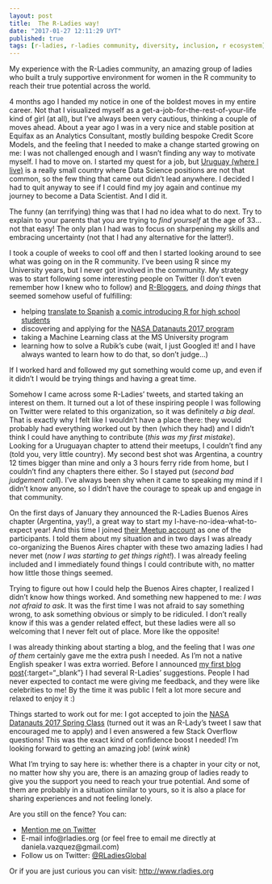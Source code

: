 ```yaml
---
layout: post
title:  The R-Ladies way!
date: "2017-01-27 12:11:29 UYT"
published: true
tags: [r-ladies, r-ladies community, diversity, inclusion, r ecosystem]
---
```

My experience with the R-Ladies community, an amazing group of ladies who built a truly supportive environment for women in the R community to reach their true potential across the world.

<!--more-->
4 months ago I handed my notice in one of the boldest moves in my entire career. Not that I visualized myself as a get-a-job-for-the-rest-of-your-life kind of girl (at all), but I've always been very cautious, thinking a couple of moves ahead. About a year ago I was in a very nice and stable position at Equifax as an Analytics Consultant, mostly building bespoke Credit Score Models, and the feeling that I needed to make a change started growing on me: I was not challenged enough and I wasn't finding any way to motivate myself. I had to move on. I started my quest for a job, but [Uruguay (where I live)](https://en.wikipedia.org/wiki/Uruguay) is a really small country where Data Science positions are not that common, so the few thing that came out didn't lead anywhere. I decided I had to quit anyway to see if I could find my joy again and continue my journey to become a Data Scientist. And I did it.

The funny (an terrifying) thing was that I had no idea what to do next. Try to explain to your parents that you are trying to *find yourself* at the age of 33... not that easy! The only plan I had was to focus on sharpening my skills and embracing uncertainty (not that I had any alternative for the latter!).

I took a couple of weeks to cool off and then I started looking around to see what was going on in the R community. I've been using R since my University years, but I never got involved in the community. My strategy was to start following some interesting people on Twitter (I don't even remember how I knew who to follow) and [R-Bloggers](https://www.r-bloggers.com/), and *doing things* that seemed somehow useful of fulfilling:

* helping [translate to Spanish](https://github.com/BetaAndBit/ComicBooks/blob/master/es_la/HeavyDog_es_la.pdf) [a comic introducing R for high school students](https://github.com/BetaAndBit/ComicBooks/blob/master/en/HeavyDog_en.pdf) 
* discovering and applying for the [NASA Datanauts 2017 program](https://open.nasa.gov/explore/datanauts/) 
* taking a Machine Learning class at the MS University program
* learning how to solve a Rubik's cube (wait, I just Googled it! and I have always wanted to learn how to do that, so don't judge...) 

If I worked hard and followed my gut something would come up, and even if it didn't I would be trying things and having a great time.

Somehow I came across some R-Ladies' tweets, and started taking an interest on them. It turned out a lot of these inspiring people I was following on Twitter were related to this organization, so it was definitely *a big deal*. That is exactly why I felt like I wouldn't have a place there: they would probably had everything worked out by then (which they had) and I didn't think I could have anything to contribute (*this was my first mistake*). Looking for a Uruguayan chapter to attend their meetups, I couldn't find any (told you, very little country). My second best shot was Argentina, a country 12 times bigger than mine and only a 3 hours ferry ride from home, but I couldn't find any chapters there either. So I stayed put (*second bad judgement call*). I've always been shy when it came to speaking my mind if I didn't know anyone, so I didn't have the courage to speak up and engage in that community.

On the first days of January they announced the R-Ladies Buenos Aires chapter (Argentina, yay!), a great way to start my I-have-no-idea-what-to-expect year! And this time I joined [their Meetup account](https://www.meetup.com/rladies-buenos-aires/) as one of the participants. I told them about my situation and in two days I was already co-organizing the Buenos Aires chapter with these two amazing ladies I had never met (*now I was starting to get things right!*). I was already feeling included and I immediately found things I could contribute with, no matter how little those things seemed. 

Trying to figure out how I could help the Buenos Aires chapter, I realized I didn't know how things worked. And something new happened to me: *I was not afraid to ask*. It was the first time I was not afraid to say something wrong, to ask something obvious or simply to be ridiculed. I don't really know if this was a gender related effect, but these ladies were all so welcoming that I never felt out of place. More like the opposite! 

I was already thinking about starting a blog, and the feeling that I was *one of them* certainly gave me the extra push I needed. As I'm not a native English speaker I was extra worried. Before I announced [my first blog post]({% post_url 2017-01-23-what-demographics-voted-for-trump %}){:target="_blank"} I had several R-Ladies' suggestions. People I had never expected to contact me were giving me feedback, and they were like celebrities to me! By the time it was public I felt a lot more secure and relaxed to enjoy it :) 

Things started to work out for me: I got accepted to join the [NASA Datanauts 2017 Spring Class](https://open.nasa.gov/blog/welcome-datanauts-2017-spring-class/) (turned out it was an R-Lady's tweet I saw that encouraged me to apply) and I even answered a few Stack Overflow questions! This was the exact kind of confidence boost I needed! I'm looking forward to getting an amazing job! (*wink wink*)

What I'm trying to say here is: whether there is a chapter in your city or not, no matter how shy you are, there is an amazing group of ladies ready to give you the support you need to reach your true potential. And some of them are probably in a situation similar to yours, so it is also a place for sharing experiences and not feeling lonely.

Are you still on the fence? You can:

* [Mention me on Twitter](https://twitter.com/intent/tweet?user_id=114258616)
* E-mail info@rladies.org (or feel free to email me directly at daniela.vazquez@gmail.com)
* Follow us on Twitter: [@RLadiesGlobal](https://twitter.com/intent/user?screen_name=RLadiesGlobal)

Or if you are just curious you can visit: [http://www.rladies.org](http://www.rladies.org)